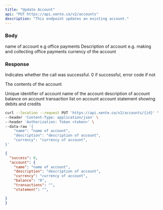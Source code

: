 ```yaml
---
title: "Update Account"
api: "PUT https://api.xente.co/v2/accounts"
description: "This endpoint updates an existing account."
---
```


### Body

<ParamField body="name" type="string">
  name of account e.g office payments 
</ParamField>
<ParamField body="description" type="string">
  Description of account e.g. making and collecting office payments
</ParamField>
<ParamField body="currency" type="string">
  currency of the account
</ParamField>

### Response

<ResponseField name="success" type="number">
  Indicates whether the call was successful. 0 if successful, error code if not
</ResponseField>

<ResponseField name="account" type="object">

The contents of the account

<Expandable title="Toggle object">

<ResponseField name="id" type="number">
 Unique identifier of account
</ResponseField>

<ResponseField name="name" type="string">
  name of the account
</ResponseField>

<ResponseField name="name" type="string">
  description of account
</ResponseField>

<ResponseField name="balance" type="number">
  balance on account
</ResponseField>


<ResponseField name="transactions" type="JSON or null">
  transaction list on account
</ResponseField>
<ResponseField name="statement" type="JSON or null">
  account statement showing debits and credits 
</ResponseField>

</Expandable>

</ResponseField>

<RequestExample>

```bash Request
curl --location --request PUT 'https://api.xente.co/v2/accounts/{id}' \
--header 'Content-Type: application/json' \
--header 'Authorization: Token <token>' \
--data-raw '{
    "name": "name of account",
    "description": "description of account",
    "currency": "currency of account",
}'
```

</RequestExample>

<ResponseExample>

```json Response
{
  "success": 0,
  "account": {
    "name": "name of account",
    "description": "description of account",
    "currency": "currency of account",
    "balance": "0",
    "transactions": "",
    "statement": "",

}
}
```

</ResponseExample>